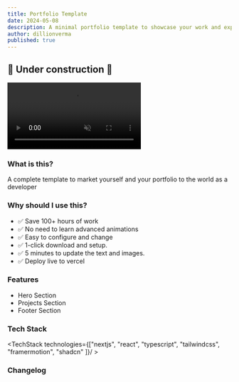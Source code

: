 ```yaml
---
title: Portfolio Template
date: 2024-05-08
description: A minimal portfolio template to showcase your work and experience
author: dillionverma
published: true
---
```


## 🚧 Under construction 🚧

<div className="max-w-[800px]">
    <video
        autoPlay
        loop
        muted
        src="/portfolio-template-demo.mp4"
        className="w-full rounded-xl border shadow-2xl"
    /> 
    <div className="flex sm:flex-row gap-2 w-full flex-col">
        <RepoDownload repo={'portfolio-template'} owner={'dillionverma'} />
        <TemplatePreview href="https://portfolio-template-magicui.vercel.app/">Live Preview </TemplatePreview>
    </div>
</div>

### What is this?
A complete template to market yourself and your portfolio to the world as a developer

### Why should I use this?
- ✅ Save 100+ hours of work
- ✅ No need to learn advanced animations
- ✅ Easy to configure and change
- ✅ 1-click download and setup. 
- ✅ 5 minutes to update the text and images. 
- ✅ Deploy live to vercel

### Features
- Hero Section
- Projects Section
- Footer Section

### Tech Stack
<TechStack technologies={["nextjs", "react", "typescript", "tailwindcss", "framermotion", "shadcn" ]}/ >

### Changelog
<CommitList repo='portfolio-template' owner='dillionverma' />
